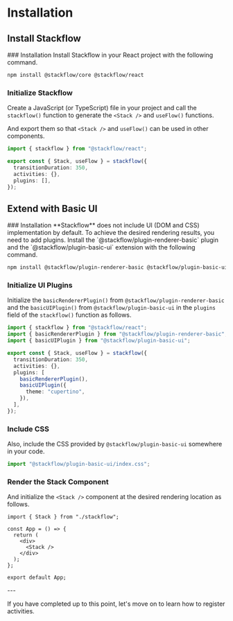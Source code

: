 
# Installation

## Install Stackflow
<Steps>
### Installation
Install Stackflow in your React project with the following command.

```sh npm2bun copy
npm install @stackflow/core @stackflow/react
```

### Initialize Stackflow
Create a JavaScript (or TypeScript) file in your project and call the `stackflow()` function to generate the `<Stack />` and `useFlow()` functions.

And export them so that `<Stack />` and `useFlow()` can be used in other components.

```ts showLineNumbers filename="stackflow.ts" copy
import { stackflow } from "@stackflow/react";

export const { Stack, useFlow } = stackflow({
  transitionDuration: 350,
  activities: {},
  plugins: [],
});
```
</Steps>

## Extend with Basic UI

<Steps>
### Installation
**Stackflow** does not include UI (DOM and CSS) implementation by default. To achieve the desired rendering results, you need to add plugins. Install the `@stackflow/plugin-renderer-basic` plugin and the `@stackflow/plugin-basic-ui` extension with the following command.

```sh npm2bun copy
npm install @stackflow/plugin-renderer-basic @stackflow/plugin-basic-ui
```

### Initialize UI Plugins
Initialize the `basicRendererPlugin()` from `@stackflow/plugin-renderer-basic` and the `basicUIPlugin()` from `@stackflow/plugin-basic-ui` in the `plugins` field of the `stackflow()` function as follows.

```ts showLineNumbers filename="stackflow.ts" copy {8-13}
import { stackflow } from "@stackflow/react";
import { basicRendererPlugin } from "@stackflow/plugin-renderer-basic";
import { basicUIPlugin } from "@stackflow/plugin-basic-ui";

export const { Stack, useFlow } = stackflow({
  transitionDuration: 350,
  activities: {},
  plugins: [
    basicRendererPlugin(),
    basicUIPlugin({
      theme: "cupertino",
    }),
  ],
});
```

### Include CSS
Also, include the CSS provided by `@stackflow/plugin-basic-ui` somewhere in your code.

```ts copy
import "@stackflow/plugin-basic-ui/index.css";
```

### Render the Stack Component
And initialize the `<Stack />` component at the desired rendering location as follows.

```tsx showLineNumbers filename="App.tsx" copy
import { Stack } from "./stackflow";

const App = () => {
  return (
    <div>
      <Stack />
    </div>
  );
};

export default App;
```
</Steps>
---

If you have completed up to this point, let's move on to learn how to register activities.
